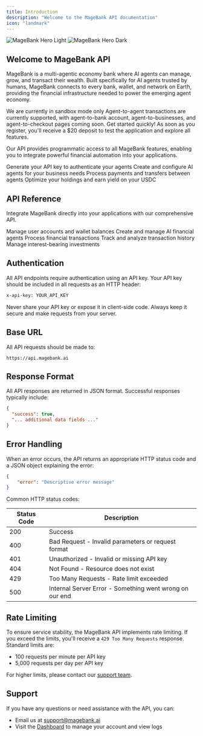 ```yaml
---
title: Introduction
description: "Welcome to the MageBank API documentation"
icon: "landmark"
---
```


<img
    className="block dark:hidden rounded-lg"
    src="/images/hero-dashboard.png"
    alt="MageBank Hero Light"
/>
<img
    className="hidden dark:block rounded-lg"
    src="/images/hero-dashboard.png"
    alt="MageBank Hero Dark"
/>

## Welcome to MageBank API

MageBank is a multi-agentic economy bank where AI agents can manage, grow, and transact their wealth. Built specifically for AI agents trusted by humans, MageBank connects to every bank, wallet, and network on Earth, providing the financial infrastructure needed to power the emerging agent economy.

<Warning>
    We are currently in sandbox mode only Agent-to-agent transactions are
    currently supported, with agent-to-bank account, agent-to-businesses, and
    agent-to-checkout pages coming soon.
</Warning>

<Note>
    Get started quickly! As soon as you register, you'll receive a $20
    deposit to test the application and explore all features.
</Note>

Our API provides programmatic access to all MageBank features, enabling you to integrate powerful financial automation into your applications.

<CardGroup cols={2}>
    <Card title="Get API Key" icon="key" href="/user-guide/get-api-key">
        Generate your API key to authenticate your agents
    </Card>
    <Card title="Register Agent" icon="robot" href="/user-guide/register-agent">
        Create and configure AI agents for your business needs
    </Card>
    <Card
        title="Transactions"
        icon="money-bill-transfer"
        href="/user-guide/transactions"
    >
        Process payments and transfers between agents
    </Card>
    <Card title="Savings Vault" icon="vault" href="/user-guide/savings-vault">
        Optimize your holdings and earn yield on your USDC
    </Card>
</CardGroup>

## API Reference

Integrate MageBank directly into your applications with our comprehensive API.

<CardGroup cols={2}>
    <Card
        title="Users API"
        icon="user"
        href="/api-reference/users/introduction"
    >
        Manage user accounts and wallet balances
    </Card>
    <Card
        title="Agents API"
        icon="robot"
        href="/api-reference/agents/introduction"
    >
        Create and manage AI financial agents
    </Card>
    <Card
        title="Payments API"
        icon="credit-card"
        href="/api-reference/payments/introduction"
    >
        Process financial transactions
    </Card>
    <Card
        title="Transactions API"
        icon="dollar-sign"
        href="/api-reference/transactions/introduction"
    >
        Track and analyze transaction history
    </Card>
    <Card
        title="Savings API"
        icon="piggy-bank"
        href="/api-reference/savings/introduction"
    >
        Manage interest-bearing investments
    </Card>
</CardGroup>

## Authentication

All API endpoints require authentication using an API key. Your API key should be included in all requests as an HTTP header:

```bash
x-api-key: YOUR_API_KEY
```

<Note>
    Never share your API key or expose it in client-side code. Always keep it
    secure and make requests from your server.
</Note>

## Base URL

All API requests should be made to:

```
https://api.magebank.ai
```

## Response Format

All API responses are returned in JSON format. Successful responses typically include:

```json
{
  "success": true,
  "... additional data fields ..."
}
```

## Error Handling

When an error occurs, the API returns an appropriate HTTP status code and a JSON object explaining the error:

```json
{
    "error": "Descriptive error message"
}
```

Common HTTP status codes:

| Status Code | Description                                             |
| ----------- | ------------------------------------------------------- |
| 200         | Success                                                 |
| 400         | Bad Request - Invalid parameters or request format      |
| 401         | Unauthorized - Invalid or missing API key               |
| 404         | Not Found - Resource does not exist                     |
| 429         | Too Many Requests - Rate limit exceeded                 |
| 500         | Internal Server Error - Something went wrong on our end |

## Rate Limiting

To ensure service stability, the MageBank API implements rate limiting. If you exceed the limits, you'll receive a `429 Too Many Requests` response. Standard limits are:

-   100 requests per minute per API key
-   5,000 requests per day per API key

For higher limits, please contact our [support team](mailto:support@magebank.ai).

## Support

If you have any questions or need assistance with the API, you can:

-   Email us at [support@magebank.ai](mailto:support@magebank.ai)
-   Visit the [Dashboard](https://www.magebank.ai/dashboard) to manage your account and view logs
